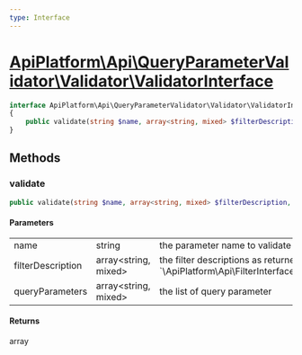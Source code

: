 ```yaml
---
type: Interface
---
```


# [ApiPlatform\Api\QueryParameterValidator\Validator\ValidatorInterface](/docs/v3.1/reference/Api/QueryParameterValidator/Validator/ValidatorInterface)



```php
interface ApiPlatform\Api\QueryParameterValidator\Validator\ValidatorInterface
{
    public validate(string $name, array<string, mixed> $filterDescription, array<string, mixed> $queryParameters): array
}
```
## Methods

### validate



```php
public validate(string $name, array<string, mixed> $filterDescription, array<string, mixed> $queryParameters): array
```

#### Parameters

<table><tbody>
<tr><td>name</td><td>string</td><td>the parameter name to validate</td></tr><tr><td>filterDescription</td><td>array&lt;string, mixed&gt;</td><td>the filter descriptions as returned by `\ApiPlatform\Api\FilterInterface::getDescription()`</td></tr><tr><td>queryParameters</td><td>array&lt;string, mixed&gt;</td><td>the list of query parameter</td></tr>
</tbody>
</table>

#### Returns

array
